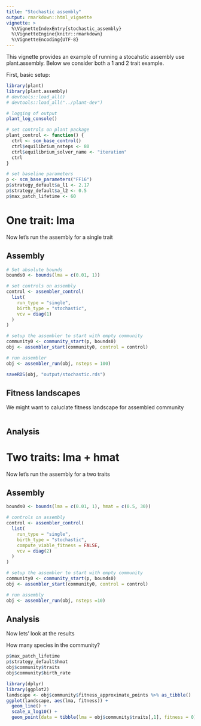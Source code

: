 ```yaml
---
title: "Stochastic assembly"
output: rmarkdown::html_vignette
vignette: >
  %\VignetteIndexEntry{stochastic_assembly}
  %\VignetteEngine{knitr::rmarkdown}
  %\VignetteEncoding{UTF-8}
---
```


This vignette provides an example of running a stocahstic assembly use plant.assembly. Below we consider both a 1 and 2 trait example.

First, basic setup:

```r
library(plant)
library(plant.assembly)
# devtools::load_all()
# devtools::load_all("../plant-dev")

# logging of output
plant_log_console()

# set controls on plant package 
plant_control <- function() {
  ctrl <- scm_base_control()
  ctrl$equilibrium_nsteps <- 80
  ctrl$equilibrium_solver_name <- "iteration"
  ctrl
}

# set baseline parameters
p <- scm_base_parameters("FF16")
p$strategy_default$a_l1 <- 2.17
p$strategy_default$a_l2 <- 0.5
p$max_patch_lifetime <- 60

```

# One trait: lma

Now let's run the assembly for a single trait

## Assembly

```r
# Set absolute bounds
bounds0 <- bounds(lma = c(0.01, 1))

# set controls on assembly
control <- assembler_control(
  list(
    run_type = "single",
    birth_type = "stochastic",
    vcv = diag(1)
  )
)

# setup the assembler to start with empty community
community0 <- community_start(p, bounds0)
obj <- assembler_start(community0, control = control)

# run assembler
obj <- assembler_run(obj, nsteps = 100)

saveRDS(obj, "output/stochastic.rds")
```

## Fitness landscapes

We might want to caluclate fitness landscape for assembled community

```r

```

## Analysis




# Two traits: lma + hmat

Now let's run the assembly for a two traits

## Assembly

```r

bounds0 <- bounds(lma = c(0.01, 1), hmat = c(0.5, 30))

# controls on assembly
control <- assembler_control(
  list(
    run_type = "single",
    birth_type = "stochastic",
    compute_viable_fitness = FALSE,
    vcv = diag(2)
  )
)

# setup the assembler to start with empty community
community0 <- community_start(p, bounds0)
obj <- assembler_start(community0, control = control)

# run assembly
obj <- assembler_run(obj, nsteps =10)
```

## Analysis


Now lets' look at the results

How many species in the community?
```r
p$max_patch_lifetime
p$strategy_default$hmat
obj$community$traits
obj$community$birth_rate
```

```r
library(dplyr)
library(ggplot2)
landscape <- obj$community$fitness_approximate_points %>% as_tibble()
ggplot(landscape, aes(lma, fitness)) + 
  geom_line() +
  scale_x_log10() +
  geom_point(data = tibble(lma = obj$community$traits[,1], fitness = 0), col="red")
```


